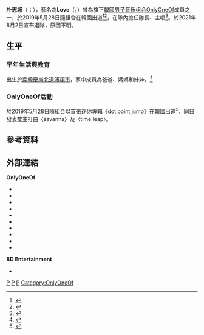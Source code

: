{{vfd|沒有足夠的可靠資料來源能夠讓這個條目符合[[Wikipedia:關注度|Wikipedia:關注度]]中的標準|date=2022/06/24}}
{{Notability|time=2022-05-25T00:09:20+00:00}}
{{藝人
| 姓名 = Love
| 類型 = 男歌手
| 本名 = 朴志城
| 原文名 = 박지성
| 暱稱 = 拉芙、排骨
| 國籍 = {{KOR}}
| 出生日期 = {{birth date and age |1994|1|17}}
| 出生地點 = {{KOR}}[[慶尚北道|慶尚北道]][[浦項市|浦項市]]
| 職業 = [[歌手|歌手]]、[[舞者|舞者]]
| 語言 = [[韓語|韓語]]
| 教育程度 = [[浦項藝術高等學校|浦項藝術高等學校]] 聲樂系（畢業）
| 音樂類型 = [[K-pop|K-pop]]、[[Dance|Dance]]
| 出道日期 = {{KOR}} 2019年5月28日<br/>
| 出道作 =  《dot point jump》
| 活躍年代 = 2019年至2021年
| 經紀公司 = {{tsl|en|8D Creative|8D Entertainment}}
| 相關團體 = [[OnlyOneOf|OnlyOneOf]]
}}
'''朴志城'''（{{Kor|박지성|hanja=朴志城|rm=Park Ji-Sung}}；{{Bd|1994年|1月17日}}），藝名為'''Love'''（{{Kor|러브}}，{{Jpn|j=ラブ}}）曾為{{tsl|en|8D Creative|8D Entertainment}}旗下[[大韩民国|韓國]][[男子音乐组合|男子音乐组合]][[OnlyOneOf|OnlyOneOf]]成員之一，於2019年5月28日隨組合在韓國出道<ref>{{cite web |title=온리원오브 프로필 |url=https://people.search.naver.com/search.naver?where=nexearch&sm=tab_ppn&query=%EC%98%A8%EB%A6%AC%EC%9B%90%EC%98%A4%EB%B8%8C&os=9813498&ie=utf8&key=PeopleService|publisher=Naver |accessdate=2022-02-02}}</ref><ref>{{cite web |author1=김현식 |title=보이그룹 온리원오브 데뷔일은 28일 |url=https://www.nocutnews.co.kr/news/5154401 |publisher=노컷뉴스 |accessdate=2022-02-02}}</ref>，在隊內擔任隊長、主唱<ref>{{cite web |title=團體 / OnlyOneOf(온리원오브) 資料介紹 (210911更新) |url=https://hanzhiyu.pixnet.net/blog/post/228914909-%E5%9C%98%E9%AB%94---onlyoneof(%EC%98%A8%EB%A6%AC%EC%9B%90%EC%98%A4%EB%B8%8C)-%E8%B3%87%E6%96%99%E4%BB%8B%E7%B4%B9 |publisher=pixnet |accessdate=2022-02-02}}</ref>。於2021年8月2日宣布退隊，原因不明。
== 生平 ==
===早年生活與教育===
出生於[[南韓|南韓]][[慶尚北道|慶尚北道]][[浦項市|浦項市]]，家中成員為爸爸、媽媽和妹妹。<ref>{{cite web |title=#韓團#OnlyOneOf#Love篇#詳細一點的介紹ll |url=https://notes.qoo-app.com/note/1129247 |publisher=QooApp |accessdate=2022-02-02}}</ref>
===OnlyOneOf活動===
於2019年5月28日隨組合以首張迷你專輯《dot point jump》在韓國出道<ref>{{cite web |title=2019년 07월 Album Chart |url=http://gaonchart.co.kr/main/section/chart/album.gaon?nationGbn=T&serviceGbn=&targetTime=07&hitYear=2019&termGbn=month |publisher=gaon chart |accessdate=2022-02-02}}</ref>，同日發表雙主打曲〈savanna〉及〈time leap〉。

== 參考資料 ==
{{Reflist|2}}
== 外部連結 ==
'''OnlyOneOf'''

* {{Official website|http://onlyoneofofficial.com/|name=OnlyOneOf的官方網站}}
* {{Twitter|OnlyOneOf_twt|OnlyOneOf韓國}}
* {{Twitter|OnlyOneOfmember|OnlyOneOf官方成員}}
* {{Twitter|OnlyOneOf_Jp|OnlyOneOf日本}}
* {{URL|https://www.youtube.com/c/OnlyOneOfofficial|OnlyOneOf的Youtube頻道}}
* {{Instagram|onlyoneofofficial|OnlyOneOf}}
* {{Facebook|official.OnlyOneOf|Onlyoneof}}
* {{URL|https://channels.vlive.tv/B199B3/home|OnlyOneOf的V LIVE頻道}}
* {{URL|https://cafe.daum.net/OnlyOneOfofficial|OnlyOneOf的官方cafe}}
* {{Sinaweibo|u/7373641621|OnlyOneOf}}

'''8D Entertainment'''

* {{Official website|http://8denter.com/|name=8D Entertainment的官方網站}}

[[Category:韓國男歌手|P]]
[[Category:韓國流行音樂歌手|P]]
[[Category:韓語流行音樂歌手|P]]
[[Category:OnlyOneOf|Category:OnlyOneOf]]